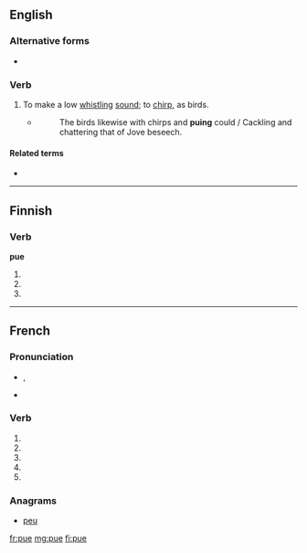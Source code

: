 {{also|PUE|pué}}
==English==

===Alternative forms===
* {{l|en|pew}}

===Verb===
{{en-verb|pues|puing|pued}}

# {{context|intransitive|lang=en}} To make a low [[whistle|whistling]] [[sound]]; to [[chirp]], as birds.
#: {{rfquotek|Halliwell}}
#* ''{{w|The Countess of Pembroke's Arcadia}}''
#*: The birds likewise with chirps and '''puing''' could / Cackling and chattering that of Jove beseech.

====Related terms====
* {{l|en|peevish}}

{{Webster 1913}}

----

==Finnish==

===Verb===
'''pue'''

# {{fi-form of|type=verb|mood=indicative|tense=present connegative|pukea}}
# {{fi-form of|type=verb|pr=second-person|pl=singular|mood=imperative|tense=present|pukea}}
# {{fi-form of|type=verb|pr=second-person|pl=singular|mood=imperative|tense=present connegative|pukea}}

----

==French==

===Pronunciation===
* {{IPA|lang=fr|/py/}}, {{X-SAMPA|/py/}}
* {{homophones|pu|pues|puent|pus|put|pût|lang=fr}}

===Verb===
{{fr-verb-form}}

# {{conjugation of|puer||1|s|pres|ind|lang=fr}}
# {{conjugation of|puer||3|s|pres|ind|lang=fr}}
# {{conjugation of|puer||1|s|pres|sub|lang=fr}}
# {{conjugation of|puer||3|s|pres|sub|lang=fr}}
# {{conjugation of|puer||2|s|imp|lang=fr}}

===Anagrams===
* [[peu#French|peu]]

[[fr:pue]]
[[mg:pue]]
[[fi:pue]]